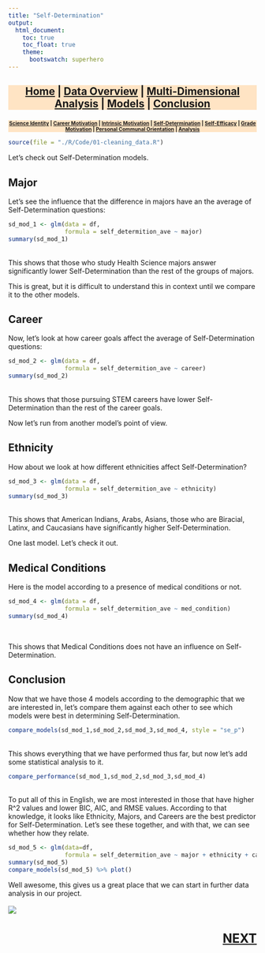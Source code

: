 ```yaml
---
title: "Self-Determination"
output:
  html_document:
    toc: true
    toc_float: true
    theme:
      bootswatch: superhero
---
```

<h3 style="background-color:bisque;text-align:center;font-size:150%;">[Home](https://pbischoff3.github.io/) | [Data Overview](https://pbischoff3.github.io/data_overview/) | [Multi-Dimensional Analysis](https://pbischoff3.github.io/multi_dimensional_analysis/) | [Models](https://pbischoff3.github.io/models/) | [Conclusion](https://pbischoff3.github.io/Conclusion/)</h3>

<h4 style="background-color:bisque;text-align:center;font-size:73%;">[Science Identity](https://pbischoff3.github.io/models/si/) | [Career Motivation](https://pbischoff3.github.io/models/cm/) | [Intrinsic Motivation](https://pbischoff3.github.io/models/im/) | [Self-Determination](https://pbischoff3.github.io/models/sd/) | [Self-Efficacy](https://pbischoff3.github.io/models/se/) | [Grade Motivation](https://pbischoff3.github.io/models/gm)      | [Personal Communal Orientation](https://pbischoff3.github.io/models/per_com_orient/) | [Analysis](https://pbischoff3.github.io/models/analysis/)</h4>



```r
source(file = "./R/Code/01-cleaning_data.R")
```

Let's check out Self-Determination models. <br>

## Major
Let's see the influence that the difference in majors have an the average of Self-Determination questions:
<br>
```r
sd_mod_1 <- glm(data = df,
                formula = self_determition_ave ~ major)
summary(sd_mod_1)
```
<br>
This shows that those who study Health Science majors answer significantly lower Self-Determination than the rest of the groups of majors.  <br>

This is great, but it is difficult to understand this in context until we compare it to the other models. 
<br>

## Career
Now, let's look at how career goals affect the average of Self-Determination questions:
<br>
```r
sd_mod_2 <- glm(data = df,
                formula = self_determition_ave ~ career)
summary(sd_mod_2)
```
<br>
This shows that those pursuing STEM careers have lower Self-Determination than the rest of the career goals. <br>

Now let's run from another model's point of view. <br>

## Ethnicity
How about we look at how different ethnicities affect Self-Determination? <br>

```r
sd_mod_3 <- glm(data = df,
                formula = self_determition_ave ~ ethnicity)
summary(sd_mod_3)
```
<br>
This shows that American Indians, Arabs, Asians, those who are Biracial, Latinx, and Caucasians have significantly higher Self-Determination. <br>

One last model. Let's check it out. 

## Medical Conditions
Here is the model according to a presence of medical conditions or not. <br>
```r
sd_mod_4 <- glm(data = df,
                formula = self_determition_ave ~ med_condition)
summary(sd_mod_4)
```
<br>

This shows that Medical Conditions does not have an influence on Self-Determination.

## Conclusion
Now that we have those 4 models according to the demographic that we are interested in, let's compare them against each other to see which models were best in determining Self-Determination. <br>

```r
compare_models(sd_mod_1,sd_mod_2,sd_mod_3,sd_mod_4, style = "se_p") 

```
<br> 
This shows everything that we have performed thus far, but now let's add some statistical analysis to it.
<br>
```r
compare_performance(sd_mod_1,sd_mod_2,sd_mod_3,sd_mod_4) 

```
<br>
To put all of this in English, we are most interested in those that have higher R^2 values and lower BIC, AIC, and RMSE values. According to that knowledge, it looks like Ethnicity, Majors, and Careers are the best predictor for Self-Determination. Let's see these together, and with that, we can see whether how they relate. 
<br>

```r
sd_mod_5 <- glm(data=df,
                formula = self_determition_ave ~ major + ethnicity + career)
summary(sd_mod_5) 
compare_models(sd_mod_5) %>% plot()
```

Well awesome, this gives us a great place that we can start in further data analysis in our project. <br><br>
![](../../R/Images/models/sd.gif)

<h3 style="text-align:right;font-size:180%;">[**NEXT**](https://pbischoff3.github.io/models/se/)
